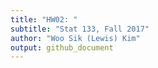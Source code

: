 ```yaml
---
title: "HW02: "
subtitle: "Stat 133, Fall 2017"
author: "Woo Sik (Lewis) Kim"
output: github_document
---
```

